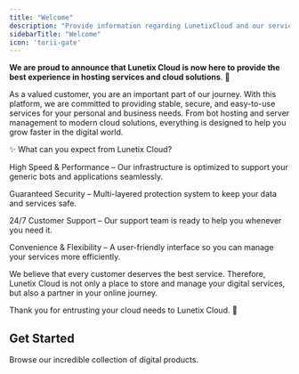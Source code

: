 ```yaml
---
title: "Welcome"
description: "Provide information regarding LunetixCloud and our services."
sidebarTitle: "Welcome"
icon: 'torii-gate'
---
```


**We are proud to announce that Lunetix Cloud is now here to provide the best experience in hosting services and cloud solutions**. 🎉

As a valued customer, you are an important part of our journey. With this platform, we are committed to providing stable, secure, and easy-to-use services for your personal and business needs. From bot hosting and server management to modern cloud solutions, everything is designed to help you grow faster in the digital world.

✨ What can you expect from Lunetix Cloud?

High Speed ​​& Performance – Our infrastructure is optimized to support your generic bots and applications seamlessly.

Guaranteed Security – Multi-layered protection system to keep your data and services safe.

24/7 Customer Support – Our support team is ready to help you whenever you need it.

Convenience & Flexibility – A user-friendly interface so you can manage your services more efficiently.

We believe that every customer deserves the best service. Therefore, Lunetix Cloud is not only a place to store and manage your digital services, but also a partner in your online journey.

Thank you for entrusting your cloud needs to Lunetix Cloud. 🚀

## Get Started

<Card title="Go to visit Lunetix Cloud" icon="rocket-launch" iconType="regular" href="https://lunetix.cloud">
  Browse our incredible collection of digital products.
</Card>
